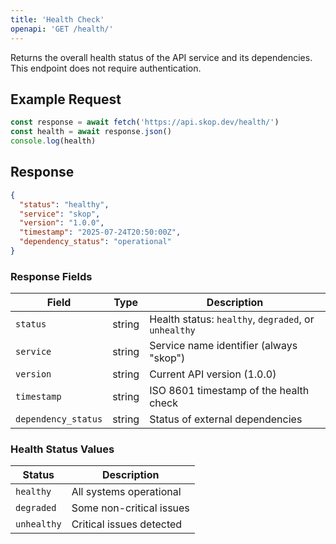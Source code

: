```yaml
---
title: 'Health Check'
openapi: 'GET /health/'
---
```


Returns the overall health status of the API service and its dependencies. This endpoint does not require authentication.

## Example Request

```javascript
const response = await fetch('https://api.skop.dev/health/')
const health = await response.json()
console.log(health)
```

## Response

```json
{
  "status": "healthy",
  "service": "skop", 
  "version": "1.0.0",
  "timestamp": "2025-07-24T20:50:00Z",
  "dependency_status": "operational"
}
```

### Response Fields

| Field | Type | Description |
|-------|------|-------------|
| `status` | string | Health status: `healthy`, `degraded`, or `unhealthy` |
| `service` | string | Service name identifier (always "skop") |
| `version` | string | Current API version (1.0.0) |
| `timestamp` | string | ISO 8601 timestamp of the health check |
| `dependency_status` | string | Status of external dependencies |

### Health Status Values

| Status | Description |
|--------|-------------|
| `healthy` | All systems operational |
| `degraded` | Some non-critical issues |
| `unhealthy` | Critical issues detected |
